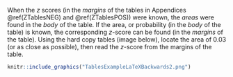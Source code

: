 

When the $z$ scores (in the *margins* of the tables in Appendices \@ref(ZTablesNEG) and \@ref(ZTablesPOS)) were known, the *areas* were found in the *body* of the table.
If the area, or probability (in the *body* of the table) is known, the corresponding $z$-score can be found (in the *margins* of the table).
Using the hard copy tables (image below), locate the area of $0.03$ (or as close as possible), then read the $z$-score from the margins of the table.


```r
knitr::include_graphics("TablesExampleLaTeXBackwards2.png")
```


